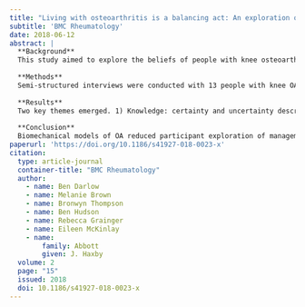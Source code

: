 ```yaml
---
title: "Living with osteoarthritis is a balancing act: An exploration of patients' beliefs about knee pain"
subtitle: 'BMC Rheumatology'
date: 2018-06-12
abstract: |
  **Background**
  This study aimed to explore the beliefs of people with knee osteoarthritis (OA) about the disease, and how these beliefs had formed and what impact these beliefs had on activity participation, health behaviour, and self-management.
  
  **Methods**
  Semi-structured interviews were conducted with 13 people with knee OA recruited from general practices, community physiotherapy clinics, and public advertisements in two provinces of New Zealand. Data were analysed using Interpretive Description.
  
  **Results**
  Two key themes emerged. 1) Knowledge: certainty and uncertainty described participants’ strong beliefs about anatomical changes in their knee. Participants’ beliefs in a biomechanical model of progressive joint degradation often appeared to originate within clinical encounters and from literal interpretation of the term ‘wear and tear’. These beliefs led to uncertainty regarding interpretation of daily symptoms and participants’ ability to influence the rate of decline and certainty that joint replacement surgery represented the only effective solution to fix the damaged knee. 2) Living with OA described broader perspectives of living with OA and the perceived need to balance competing values and risks when making decisions about activity participation, medication, attentional focus, accessing care, and making the most of today without sabotaging tomorrow. Misunderstandings about knee OA negatively impacted on activity participation, health behaviours, and self-management decisions.
  
  **Conclusion**
  Biomechanical models of OA reduced participant exploration of management options and underpinned a perceived need to balance competing values. Improved information provision to people with knee OA could help guide positive health behaviour and self-management decisions and ensure these decisions are grounded in current evidence.
paperurl: 'https://doi.org/10.1186/s41927-018-0023-x'
citation: 
  type: article-journal
  container-title: "BMC Rheumatology"
  author:
    - name: Ben Darlow
    - name: Melanie Brown
    - name: Bronwyn Thompson
    - name: Ben Hudson
    - name: Rebecca Grainger
    - name: Eileen McKinlay
    - name:
        family: Abbott
        given: J. Haxby
  volume: 2
  page: "15"
  issued: 2018
  doi: 10.1186/s41927-018-0023-x
---
```

